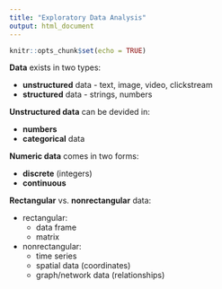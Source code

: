 ```yaml
---
title: "Exploratory Data Analysis"
output: html_document
---
```


```r
knitr::opts_chunk$set(echo = TRUE)
```

**Data** exists in two types:

* **unstructured** data - text, image, video, clickstream
* **structured** data - strings, numbers


**Unstructured data** can be devided in:

* **numbers**
* **categorical** data


**Numeric data** comes in two forms:

* **discrete** (integers)
* **continuous**


**Rectangular** vs. **nonrectangular** data:

* rectangular:
    * data frame
    * matrix
* nonrectangular:
    * time series
    * spatial data (coordinates)
    * graph/network data (relationships)